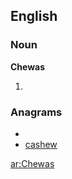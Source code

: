 ==English==

===Noun===
'''Chewas'''

# {{plural of|[[Chewa]]}}

===Anagrams===
* {{alphagram|acehsw}}
* [[cashew#English|cashew]]

[[ar:Chewas]]